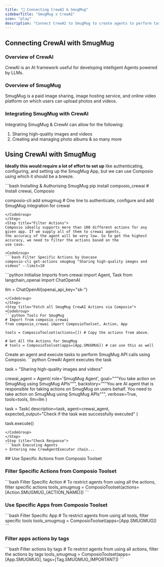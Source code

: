 ```yaml
---
title: "🚀 Connecting CrewAI & SmugMug"
sidebarTitle: "SmugMug x CrewAI"
icon: "play"
description: "Connect CrewAI to SmugMug to create agents to perform tasks using natural language"
---
```


## Connecting CrewAI with SmugMug

### Overview of CrewAI

CrewAI is an AI framework useful for developing intelligent Agents powered by LLMs.

### Overview of SmugMug

SmugMug is a paid image sharing, image hosting service, and online video platform on which users can upload photos and videos.

### Integrating SmugMug with CrewAI

Integrating SmugMug & CrewAI can allow for the following:

1. Sharing high-quality images and videos
2. Creating and managing photo albums
& so many more

## Using CrewAI with SmugMug

<Steps>
<Step title="Setting Up the Environment">

**Ideally this would require a lot of effort to set up** like authenticating, configuring, and setting up the SmugMug App, but we can use Composio using which it should be a breeze.

<CodeGroup>
```bash Installing & Authorising SmugMug
pip install composio_crewai # Install crewai, Composio 

composio-cli add smugmug # One line to authenticate, configure and add SmugMug integration for crewai
```
</CodeGroup>
</Step>
<Step title="Filter Actions">
Composio ideally supports more than 100 different actions for any given app. If we supply all of them to crewai agents, 
the accuracy of the agent will be very low. So to get the highest accuracy, we need to filter the actions based on the 
use case.

<CodeGroup>
```bash Filter Specific Actions by Usecase
composio-cli get-actions smugmug "Sharing high-quality images and videos" --limit=10
```
</CodeGroup>

</Step>
<Step title="Import Base Packages">

<CodeGroup>
```python Initialise Imports
from crewai import Agent, Task
from langchain_openai import ChatOpenAI

llm = ChatOpenAI(openai_api_key="sk-<OPENAI KEY>")
```
</CodeGroup>
</Step>
<Step title="Fetch all SmugMug CrewAI Actions via Composio">
<CodeGroup>
```python Tools For SmugMug
# Import from composio_crewai
from composio_crewai import ComposioToolset, Action, App

tools = ComposioToolset(actions=[]) # Copy the actions from above. 

# Get All the Actions for SmugMug
# tools = ComposioToolset(apps=[App.SMUGMUG]) # can use this as well
```
</CodeGroup>
</Step>
<Step title="Execute the Agent">
Create an agent and execute tasks to perform SmugMug API calls using Composio. 
<CodeGroup>
```python CrewAI Agent executes the task

task = "Sharing high-quality images and videos"

crewai_agent = Agent(
    role='SmugMug Agent',
    goal="""You take action on SmugMug using SmugMug APIs""",
    backstory="""You are AI agent that is responsible for taking actions on SmugMug on users behalf. You need to take action on SmugMug using SmugMug APIs""",
    verbose=True,
    tools=tools,
    llm=llm
)

task = Task(
    description=task,
    agent=crewai_agent,
    expected_output="Check if the task was successfully executed"
)

task.execute()
```
</CodeGroup>
</Step>
<Step title="Check Response">
```bash Executing Agents
> Entering new CrewAgentExecutor chain...
```
</Step>
</Steps>
## Use Specific Actions from Composio Toolset

### Filter Specific Actions from Composio Toolset

<CodeGroup>
```bash Filter Specific Action
# To restrict agents from using all the actions, filter specific actions
tools_smugmug = ComposioToolset(actions=[Action.SMUGMUG_{ACTION_NAME}])
```
</CodeGroup>

### Use Specific Apps from Composio Toolset
<CodeGroup>
```bash Filter Specific App
# To restrict agents from using all tools, filter specific tools
tools_smugmug = ComposioToolset(apps=[App.SMUGMUG])
```
</CodeGroup>

### Filter apps actions by tags 
<CodeGroup>
```bash Filter actions by tags
# To restrict agents from using all actions, filter the actions by tags
tools_smugmug = ComposioToolset(apps=[App.SMUGMUG], tags=[Tag.SMUGMUG_IMPORTANT])
```
</CodeGroup>
